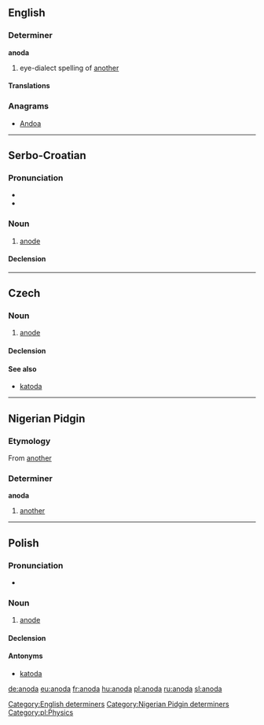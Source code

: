 ==English==

===Determiner===
'''anoda'''

# {{Jamaica}} eye-dialect spelling of [[another]]

====Translations====
{{trans-see|another}}

===Anagrams===
* [[Andoa#English|Andoa]]

[[Category:English determiners]]

----

==Serbo-Croatian==

===Pronunciation===
* {{IPA|/anǒːda/|lang=sh}}
* {{hyphenation|a|no|da}}

===Noun===
{{sh-noun|g=f|head=anóda|r|анода|ано́да}}

# [[anode]]

====Declension====
{{sh-decl-noun
|anoda|anode
|anode|anoda
|anodi|anodama
|anodu|anode
|anodo|anode
|anodi|anodama
|anodom|anodama
}}

----

==Czech==

===Noun===
{{cs-noun|g=f}}

# [[anode]]

====Declension====
{{cs-decl-noun-auto|f|ano|d|a}}

====See also====
* [[katoda]] {{f}}

----

==Nigerian Pidgin==

===Etymology===
From {{etyl|en|pcm}} [[another]]

===Determiner===
'''anoda'''

# [[another]]

[[Category:Nigerian Pidgin determiners]]

----

==Polish==
{{wikipedia|lang=pl}}

===Pronunciation===
* {{audio|Pl-anoda.ogg|Audio}}

===Noun===
{{infl|pl|noun|g=f}}

# [[anode]]

====Declension====
{{pl-decl-noun-f|ano|d}}

====Antonyms====
* [[katoda]]

[[Category:pl:Physics]]

[[de:anoda]]
[[eu:anoda]]
[[fr:anoda]]
[[hu:anoda]]
[[pl:anoda]]
[[ru:anoda]]
[[sl:anoda]]